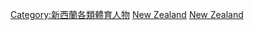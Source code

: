 [[Category:新西蘭各類體育人物|Category:新西蘭各類體育人物]]
[[Category:各國游泳運動員|New Zealand]]
[[Category:大洋洲游泳運動員|New Zealand]]